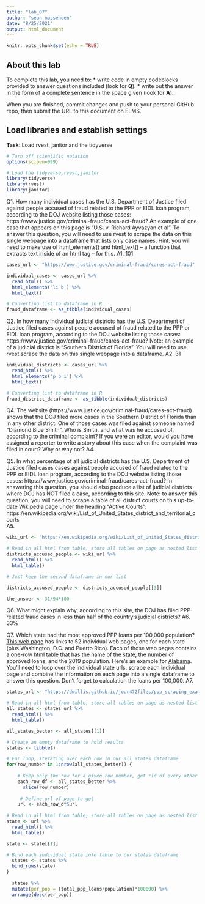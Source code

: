 ```yaml
---
title: "lab_07"
author: "sean mussenden"
date: "8/25/2021"
output: html_document
---
```


```r
knitr::opts_chunk$set(echo = TRUE)
```

## About this lab

To complete this lab, you need to:
* write code in empty codeblocks provided to answer questions included (look for **Q**).
* write out the answer in the form of a complete sentence in the space given (look for **A**).

When you are finished, commit changes and push to your personal GitHub repo, then submit the URL to this document on ELMS.

## Load libraries and establish settings
**Task**: Load rvest, janitor and the tidyverse
```r
# Turn off scientific notation
options(scipen=999)

# Load the tidyverse,rvest,janitor
library(tidyverse)
library(rvest)
library(janitor)
```


Q1. How many individual cases has the U.S. Department of Justice filed against people accused of fraud related to the PPP or EIDL loan program, according to the DOJ website listing those cases: https://www.justice.gov/criminal-fraud/cares-act-fraud?  An example of one case that appears on this page is "U.S. v. Richard Ayvazyan et al". To answer this question, you will need to use rvest to scrape the data on this single webpage into a dataframe that lists only case names. Hint: you will need to make use of html_elements() and html_text() -- a function that extracts text inside of an html tag -- for this.
A1. 101

```r
cases_url <- "https://www.justice.gov/criminal-fraud/cares-act-fraud"

individual_cases <- cases_url %>%
  read_html() %>%
  html_elements('li b') %>%
  html_text()

# Converting list to dataframe in R
fraud_dataframe <- as_tibble(individual_cases)
```

Q2. In how many individual judicial districts has the U.S. Department of Justice filed cases against people accused of fraud related to the PPP or EIDL loan program, according to the DOJ website listing those cases: https://www.justice.gov/criminal-fraud/cares-act-fraud?  Note: an example of a judicial district is "Southern District of Florida". You will need to use rvest scrape the data on this single webpage into a dataframe.
A2. 31

```r
individual_districts <- cases_url %>%
  read_html() %>%
  html_elements('p b i') %>%
  html_text()

# Converting list to dataframe in R
fraud_district_dataframe <- as_tibble(individual_districts)
```

Q4. The website (https://www.justice.gov/criminal-fraud/cares-act-fraud) shows that the DOJ filed more cases in the Southern District of Florida than in any other district. One of those cases was filed against someone named "Diamond Blue Smith". Who is Smith, and what was he accused of, according to the criminal complaint? If you were an editor, would you have assigned a reporter to write a story about this case when the complaint was filed in court? Why or why not?
A4. 

Q5. In what percentage of all judicial districts has the U.S. Department of Justice filed cases cases against people accused of fraud related to the PPP or EIDL loan program, according to the DOJ website listing those cases: https://www.justice.gov/criminal-fraud/cares-act-fraud? In answering this question, you should also produce a list of judicial districts where DOJ has NOT filed a case, according to this site.  Note: to answer this question, you will need to scrape a table of all district courts on this up-to-date Wikipedia page under the heading "Active Courts": https://en.wikipedia.org/wiki/List_of_United_States_district_and_territorial_courts  
A5.


```r
wiki_url <- "https://en.wikipedia.org/wiki/List_of_United_States_district_and_territorial_courts"

# Read in all html from table, store all tables on page as nested list of dataframes.
districts_accused_people <- wiki_url %>%
  read_html() %>%
  html_table()

# Just keep the second dataframe in our list

districts_accused_people <- districts_accused_people[[3]]

the_answer <- 31/94*100

```
Q6. What might explain why, according to this site, the DOJ has filed PPP-related fraud cases in less than half of the country's judicial districts?
A6. 33%

Q7. Which state had the most approved PPP loans per 100,000 population? [This web page](https://dwillis.github.io/jour472files/ppp_scraping_example/index.html) has links to 52 individual web pages, one for each state (plus Washington, D.C. and Puerto Rico). Each of those web pages contains a one-row html table that has the name of the state, the number of approved loans, and the 2019 population. Here's an example for [Alabama](https://dwillis.github.io/jour472files/ppp_scraping_example/states/alabama.html). You'll need to loop over the individual state urls, scrape each individual page and combine the information on each page into a single dataframe to answer this question. Don't forget to calculation the loans per 100,000.
A7.
```r
states_url <- "https://dwillis.github.io/jour472files/ppp_scraping_example/index.html"

# Read in all html from table, store all tables on page as nested list of dataframes.
all_states <- states_url %>%
  read_html() %>%
  html_table()

all_states_better <- all_states[[1]]

# Create an empty dataframe to hold results
states <- tibble()

# For loop, iterating over each row in our all states dataframe
for(row_number in 1:nrow(all_states_better)) {
  
    # Keep only the row for a given row number, get rid of every other row
    each_row_df <- all_states_better %>%
      slice(row_number)
    
     # Define url of page to get
    url <- each_row_df$url
    
# Read in all html from table, store all tables on page as nested list of dataframes.
state <- url %>%
  read_html() %>%
  html_table()

state <- state[[1]]

# Bind each individual state info table to our states dataframe
  states <- states %>%
  bind_rows(state)
}
    
  states %>%
  mutate(per_pop = (total_ppp_loans/population)*100000) %>%
  arrange(desc(per_pop))

```
